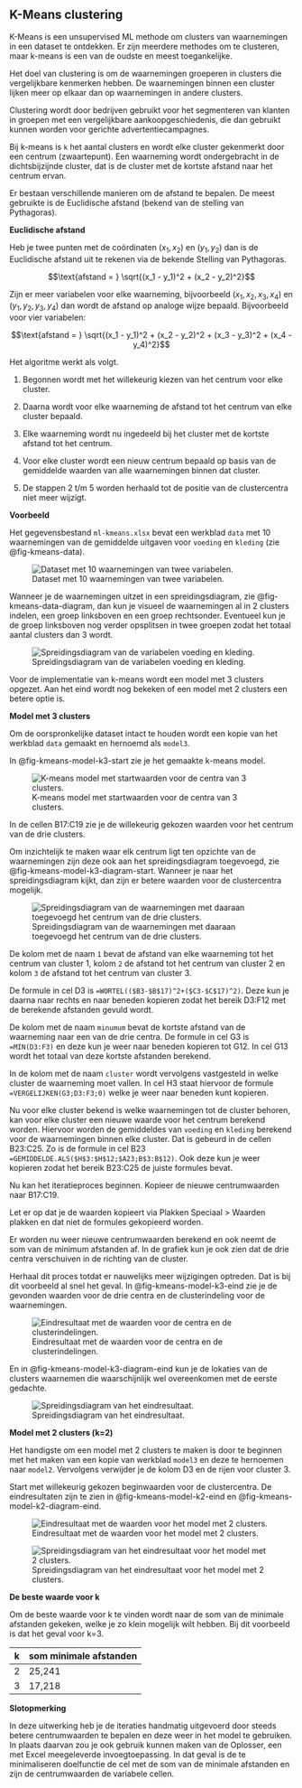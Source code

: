 ## K-Means clustering

K-Means is een unsupervised ML methode om clusters van waarnemingen in een dataset te ontdekken. Er zijn meerdere methodes om te clusteren, maar k-means is een van de oudste en meest toegankelijke.

Het doel van clustering is om de waarnemingen groeperen in clusters die vergelijkbare kenmerken hebben. De waarnemingen binnen een cluster lijken meer op elkaar dan op waarnemingen in andere clusters.

Clustering wordt door bedrijven gebruikt voor het segmenteren van klanten in groepen met een vergelijkbare aankoopgeschiedenis, die dan gebruikt kunnen worden voor gerichte advertentiecampagnes.

Bij k-means is `k` het aantal clusters en wordt elke cluster gekenmerkt door een centrum (zwaartepunt). Een waarneming wordt ondergebracht in de dichtsbijzijnde cluster, dat is de cluster met de kortste afstand naar het centrum ervan.

Er bestaan verschillende manieren om de afstand te bepalen. De meest gebruikte is de Euclidische afstand (bekend van de stelling van Pythagoras).

::: callout-note
**Euclidische afstand**

Heb je twee punten met de coördinaten $(x_1, x_2)$ en $(y_1, y_2)$ dan is de Euclidische afstand uit te rekenen via de bekende Stelling van Pythagoras.

$$\text{afstand = } \sqrt{(x_1 - y_1)^2 + (x_2 - y_2)^2}$$

Zijn er meer variabelen voor elke waarneming, bijvoorbeeld $(x_1, x_2, x_3, x_4)$ en $(y_1, y_2, y_3, y_4)$ dan wordt de afstand op analoge wijze bepaald. Bijvoorbeeld voor vier variabelen:

$$\text{afstand = } \sqrt{(x_1 - y_1)^2 + (x_2 - y_2)^2 + (x_3 - y_3)^2 + (x_4 - y_4)^2}$$
:::

Het algoritme werkt als volgt.

1.  Begonnen wordt met het willekeurig kiezen van het centrum voor elke cluster.

2.  Daarna wordt voor elke waarneming de afstand tot het centrum van elke cluster bepaald.

3.  Elke waarneming wordt nu ingedeeld bij het cluster met de kortste afstand tot het centrum.

4.  Voor elke cluster wordt een nieuw centrum bepaald op basis van de gemiddelde waarden van alle waarnemingen binnen dat cluster.

5.  De stappen 2 t/m 5 worden herhaald tot de positie van de clustercentra niet meer wijzigt.

**Voorbeeld**

Het gegevensbestand `ml-kmeans.xlsx` bevat een werkblad `data` met 10 waarnemingen van de gemiddelde uitgaven voor `voeding` en `kleding` (zie @fig-kmeans-data).

![Dataset met 10 waarnemingen van twee variabelen.](images/ml/kmeans-data.png){#fig-kmeans-data}

Wanneer je de waarnemingen uitzet in een spreidingsdiagram, zie @fig-kmeans-data-diagram, dan kun je visueel de waarnemingen al in 2 clusters indelen, een groep linksboven en een groep rechtsonder. Eventueel kun je de groep linksboven nog verder opsplitsen in twee groepen zodat het totaal aantal clusters dan 3 wordt.

![Spreidingsdiagram van de variabelen voeding en kleding.](images/ml/kmeans-data-diagram.png){#fig-kmeans-data-diagram}

Voor de implementatie van k-means wordt een model met 3 clusters opgezet. Aan het eind wordt nog bekeken of een model met 2 clusters een betere optie is.

**Model met 3 clusters**

Om de oorspronkelijke dataset intact te houden wordt een kopie van het werkblad `data` gemaakt en hernoemd als `model3`.

In @fig-kmeans-model-k3-start zie je het gemaakte k-means model.

![K-means model met startwaarden voor de centra van 3 clusters.](images/ml/kmeans-model-k3-start.png){#fig-kmeans-model-k3-start}

In de cellen B17:C19 zie je de willekeurig gekozen waarden voor het centrum van de drie clusters.

Om inzichtelijk te maken waar elk centrum ligt ten opzichte van de waarnemingen zijn deze ook aan het spreidingsdiagram toegevoegd, zie @fig-kmeans-model-k3-diagram-start. Wanneer je naar het spreidingsdiagram kijkt, dan zijn er betere waarden voor de clustercentra mogelijk.

![Spreidingsdiagram van de waarnemingen met daaraan toegevoegd het centrum van de drie clusters.](images/ml/kmeans-model-k3-diagram-start.png){#fig-kmeans-model-k3-diagram-start}

De kolom met de naam `1` bevat de afstand van elke waarneming tot het centrum van cluster 1, kolom `2` de afstand tot het centrum van cluster 2 en kolom `3` de afstand tot het centrum van cluster 3.

De formule in cel D3 is `=WORTEL(($B3-$B$17)^2+($C3-$C$17)^2)`. Deze kun je daarna naar rechts en naar beneden kopieren zodat het bereik D3:F12 met de berekende afstanden gevuld wordt.

De kolom met de naam `minumum` bevat de kortste afstand van de waarneming naar een van de drie centra. De formule in cel G3 is `=MIN(D3:F3)` en deze kun je weer naar beneden kopieren tot G12. In cel G13 wordt het totaal van deze kortste afstanden berekend.

In de kolom met de naam `cluster` wordt vervolgens vastgesteld in welke cluster de waarneming moet vallen. In cel H3 staat hiervoor de formule `=VERGELIJKEN(G3;D3:F3;0)` welke je weer naar beneden kunt kopieren.

Nu voor elke cluster bekend is welke waarnemingen tot de cluster behoren, kan voor elke cluster een nieuwe waarde voor het centrum berekend worden. Hiervoor worden de gemiddeldes van `voeding` en `kleding` berekend voor de waarnemingen binnen elke cluster. Dat is gebeurd in de cellen B23:C25. Zo is de formule in cel B23 `=GEMIDDELDE.ALS($H$3:$H$12;$A23;B$3:B$12)`. Ook deze kun je weer kopieren zodat het bereik B23:C25 de juiste formules bevat.

Nu kan het iteratieproces beginnen. Kopieer de nieuwe centrumwaarden naar B17:C19.

::: callout-important
Let er op dat je de waarden kopieert via [Plakken Speciaal > Waarden plakken]{.uicontrol} en dat niet de formules gekopieerd worden.
:::

Er worden nu weer nieuwe centrumwaarden berekend en ook neemt de som van de minimum afstanden af. In de grafiek kun je ook zien dat de drie centra verschuiven in de richting van de cluster.

Herhaal dit proces totdat er nauwelijks meer wijzigingen optreden. Dat is bij dit voorbeeld al snel het geval. In @fig-kmeans-model-k3-eind zie je de gevonden waarden voor de drie centra en de clusterindeling voor de waarnemingen.

![Eindresultaat met de waarden voor de centra en de clusterindelingen.](images/ml/kmeans-model-k3-eind.png){#fig-kmeans-model-k3-eind}

En in @fig-kmeans-model-k3-diagram-eind kun je de lokaties van de clusters waarnemen die waarschijnlijk wel overeenkomen met de eerste gedachte.

![Spreidingsdiagram van het eindresultaat.](images/ml/kmeans-model-k3-diagram-eind.png){#fig-kmeans-model-k3-diagram-eind}

**Model met 2 clusters (k=2)**

Het handigste om een model met 2 clusters te maken is door te beginnen met het maken van een kopie van werkblad `model3` en deze te hernoemen naar `model2`. Vervolgens verwijder je de kolom D3 en de rijen voor cluster 3.

Start met willekeurig gekozen beginwaarden voor de clustercentra. De eindresultaten zijn te zien in @fig-kmeans-model-k2-eind en @fig-kmeans-model-k2-diagram-eind.

![Eindresultaat met de waarden voor het model met 2 clusters.](images/ml/kmeans-model-k2-eind.png){#fig-kmeans-model-k2-eind}

![Spreidingsdiagram van het eindresultaat voor het model met 2 clusters.](images/ml/kmeans-model-k2-diagram-eind.png){#fig-kmeans-model-k2-diagram-eind}

**De beste waarde voor k**

Om de beste waarde voor k te vinden wordt naar de som van de minimale afstanden gekeken, welke je zo klein mogelijk wilt hebben. Bij dit voorbeeld is dat het geval voor k=3.

| k   | som minimale afstanden |
|-----|------------------------|
| 2   | 25,241                 |
| 3   | 17,218                 |

::: callout-note
**Slotopmerking**

In deze uitwerking heb je de iteraties handmatig uitgevoerd door steeds betere centrumwaarden te bepalen en deze weer in het model te gebruiken. In plaats daarvan zou je ook gebruik kunnen maken van de [Oplosser]{.uicontrol}, een met Excel meegeleverde invoegtoepassing. In dat geval is de te minimaliseren doelfunctie de cel met de som van de minimale afstanden en zijn de centrumwaarden de variabele cellen.
:::
